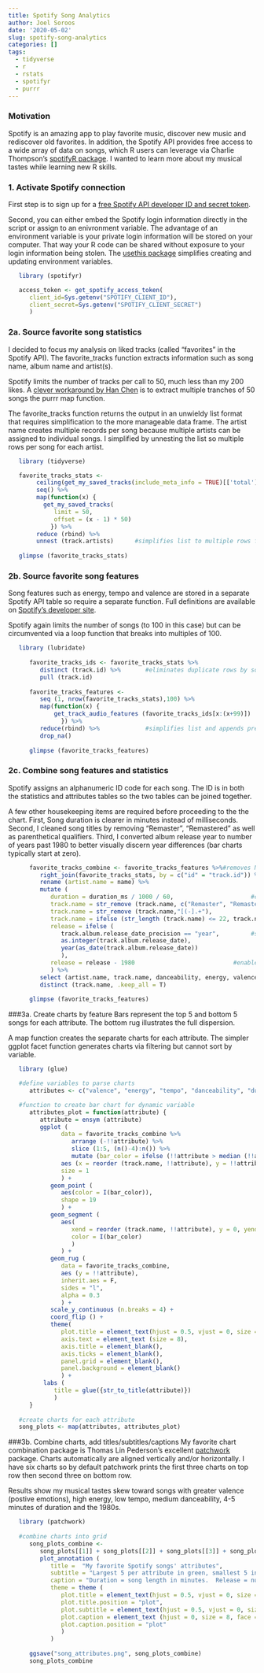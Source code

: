 ```yaml
---
title: Spotify Song Analytics
author: Joel Soroos
date: '2020-05-02'
slug: spotify-song-analytics
categories: []
tags:
  - tidyverse
  - r
  - rstats
  - spotifyr
  - purrr
---
```



### Motivation
Spotify is an amazing app to play favorite music, discover new music and rediscover old favorites.  In addition, the Spotify API provides free access to a wide array of data on songs, which R users can leverage via Charlie Thompson's [spotifyR package](https://www.rdocumentation.org/packages/spotifyr/versions/2.1.1).  I wanted to learn more about my musical tastes while learning new R skills.

### 1. Activate Spotify connection
First step is to sign up for a [free Spotify API developer ID and secret token](https://developer.spotify.com/).

Second, you can either embed the Spotify login information directly in the script or assign to an enivronment variable.  The advantage of an environment variable is your private login information will be stored on your computer.  That way your R code can be shared without exposure to your login information being stolen.  The [usethis package](https://community.rstudio.com/t/how-to-set-a-variable-in-renviron/5029/4) simplifies creating and updating environment variables. 
```r

   library (spotifyr)

   access_token <- get_spotify_access_token(
      client_id=Sys.getenv("SPOTIFY_CLIENT_ID"),
      client_secret=Sys.getenv("SPOTIFY_CLIENT_SECRET")
      )
```


### 2a. Source favorite song statistics
I decided to focus my analysis on liked tracks (called "favorites" in the Spotify API).  The favorite_tracks function extracts information such as song name, album name and artist(s).

Spotify limits the number of tracks per call to 50, much less than my 200 likes.  A [clever workaround by Han Chen](https://rpubs.com/womeimingzi11/how_my_spotify_looks_like) is to extract multiple tranches of 50 songs the purrr map function.  

The favorite_tracks function returns the output in an unwieldy list format that requires simplification to the more manageable data frame.  The artist name creates multiple records per song because multiple artists can be assigned to individual songs.  I simplified by unnesting the list so multiple rows per song for each artist. 
```r

   library (tidyverse)

   favorite_tracks_stats <-
        ceiling(get_my_saved_tracks(include_meta_info = TRUE)[['total']] / 50) %>%
        seq() %>%
        map(function(x) {           
          get_my_saved_tracks(
             limit = 50,
             offset = (x - 1) * 50)
            }) %>% 
        reduce (rbind) %>%
        unnest (track.artists)      #simplifies list to multiple rows for tracks with two artists
   
   glimpse (favorite_tracks_stats)
```


### 2b.  Source favorite song features
Song features such as energy, tempo and valence are stored in a separate Spotify API table so require a separate function.  Full definitions are available on [Spotify's developer site](https://github.com/rfordatascience/tidytuesday/blob/master/data/2020/2020-01-21/readme.md).

Spotify again limits the number of songs (to 100 in this case) but can be circumvented via a loop function that breaks into multiples of 100.
```r
   
   library (lubridate)
   
      favorite_tracks_ids <- favorite_tracks_stats %>%
         distinct (track.id) %>%       #eliminates duplicate rows by songs with > 1 artist (picks 1st)
         pull (track.id)
      
      favorite_tracks_features <- 
         seq (1, nrow(favorite_tracks_stats),100) %>%
         map(function(x) {
             get_track_audio_features (favorite_tracks_ids[x:(x+99)])   #circumvents max of 100 track IDs
               }) %>%
         reduce(rbind) %>%             #simplifies list and appends previously nested frames
         drop_na()
      
      glimpse (favorite_tracks_features)
```


### 2c.  Combine song features and statistics
Spotify assigns an alphanumeric ID code for each song.  The ID is in both the statistics and attributes tables so the two tables can be joined together.

A few other housekeeping items are required before proceeding to the the chart.  First, Song duration is clearer in minutes instead of milliseconds.  Second, I cleaned song titles by removing "Remaster", "Remastered" as well as  parenthetical qualifiers.  Third, I converted album release year to number of years past 1980 to better visually discern year differences (bar charts typically start at zero).
```r
      favorite_tracks_combine <- favorite_tracks_features %>%#removes N/As resulting from liked song totals less than 100 multiple
         right_join(favorite_tracks_stats, by = c("id" = "track.id")) %>%
         rename (artist.name = name) %>%
         mutate (
            duration = duration_ms / 1000 / 60,                      #converts milliseconds to minutes
            track.name = str_remove (track.name, c("Remaster", "Remastered")),
            track.name = str_remove (track.name,"[(-].+"),          
            track.name = ifelse (str_length (track.name) <= 22, track.name, str_extract(track.name, "^.{22}")),
            release = ifelse (
               track.album.release_date_precision == "year",         #some songs only lists years not dates
               as.integer(track.album.release_date),
               year(as_date(track.album.release_date))
               ),
            release = release - 1980                            #enables bar charts to start at 0
            ) %>%
         select (artist.name, track.name, danceability, energy, valence, tempo, duration, release) %>%
         distinct (track.name, .keep_all = T)
      
      glimpse (favorite_tracks_features)
```


###3a.  Create charts by feature
Bars represent the top 5 and bottom 5 songs for each attribute.  The bottom rug illustrates the full dispersion.  

A map function creates the separate charts for each attribute.  The simpler ggplot facet function generates charts via filtering but cannot sort by variable.
```r

   library (glue)

   #define variables to parse charts
      attributes <- c("valence", "energy", "tempo", "danceability", "duration", "release")

   #function to create bar chart for dynamic variable
      attributes_plot = function(attribute) {
         attribute = ensym (attribute)
         ggplot (
               data = favorite_tracks_combine %>%
                  arrange (-!!attribute) %>%
                  slice (1:5, (n()-4):n()) %>%
                  mutate (bar_color = ifelse (!!attribute > median (!!attribute), "Lightgreen", "Red")),
               aes (x = reorder (track.name, !!attribute), y = !!attribute), 
               size = 1
               ) +
            geom_point (
               aes(color = I(bar_color)),
               shape = 19
               ) + 
            geom_segment (
               aes(
                  xend = reorder (track.name, !!attribute), y = 0, yend = !!attribute,
                  color = I(bar_color)
                  )
               ) + 
            geom_rug (
               data = favorite_tracks_combine,
               aes (y = !!attribute),
               inherit.aes = F,
               sides = "l",
               alpha = 0.3
               ) +
            scale_y_continuous (n.breaks = 4) +
            coord_flip () +
            theme(
               plot.title = element_text(hjust = 0.5, vjust = 0, size = 10, face = "bold", margin = margin (10,0,10,0)),
               axis.text = element_text (size = 8),
               axis.title = element_blank(),
               axis.ticks = element_blank(),
               panel.grid = element_blank(),
               panel.background = element_blank()
               ) +
          labs (
             title = glue({str_to_title(attribute)})
             )
      }
      
   #create charts for each attribute
   song_plots <- map(attributes, attributes_plot)
```


###3b.  Combine charts, add titles/subtitles/captions
My favorite chart combination package is Thomas Lin Pederson's excellent [patchwork](https://www.rdocumentation.org/packages/patchwork/versions/1.0.0) package.  Charts automatically are aligned vertically and/or horizontally.  I have six charts so by default patchwork prints the first three charts on top row then second three on bottom row.

Results show my musical tastes skew toward songs with greater valence (postive emotions), high energy, low tempo, medium danceability, 4-5 minutes of duration and the 1980s.
```r
  
   library (patchwork)
   
   #combine charts into grid
      song_plots_combine <- 
         song_plots[[1]] + song_plots[[2]] + song_plots[[3]] + song_plots[[4]] + song_plots[[5]] + song_plots[[6]] +
         plot_annotation (
            title =  "My favorite Spotify songs' attributes",
            subtitle = "Largest 5 per attribute in green, smallest 5 in red.  Bottom rug is entire distribution.",
            caption = "Duration = song length in minutes.  Release = number of years since 1980.  \nVisualization: Joel Soroos @soroosj    |   Data: Spotify API",
            theme = theme (
               plot.title = element_text(hjust = 0.5, vjust = 0, size = 15, face = "bold", margin = margin (0,0,5,0)),
               plot.title.position = "plot",
               plot.subtitle = element_text(hjust = 0.5, vjust = 0, size = 9, margin = margin (0,0,15,0)),
               plot.caption = element_text (hjust = 0, size = 8, face = "plain", margin = margin (15,0,0,0)),
               plot.caption.position = "plot"
               )
            )
      
      ggsave("song_attributes.png", song_plots_combine)
      song_plots_combine
```